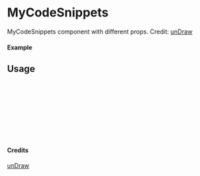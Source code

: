 
<Meta of={MyCodeSnippets} title="unDraw/MyCodeSnippets" />

# MyCodeSnippets

MyCodeSnippets component with different props.
Credit: [unDraw](https://undraw.co/illustrations)

#### Example

<Canvas of={MyCodeSnippets.Primary} />

## Usage

```ts
import { MyCodeSnippets } from "yadl-ui";

const Example = () => {
  return (
      <MyCodeSnippets />
  );
};

export default Example;
```

#### Credits
[unDraw](https://undraw.co/illustrations)
